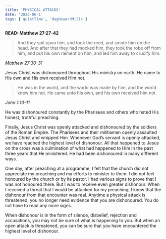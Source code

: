 ```yaml
---
title: 'PHYSICAL ATTACKS'
date: '2023-06-1'
tags: ['quietTime', 'dagHewardMills']
---
```


**READ: Matthew 27:27-42**

>And they spit upon him, and took the reed, and smote him on the head. And after that they had mocked him, they took the robe off from him, and put his own raiment on him, and led him away to crucify him. 

*Matthew 27:30-31* 

Jesus Christ was dishonoured throughout His ministry on earth. He came to His own and His own received Him not. 

>He was in the world, and the world was made by him, and the world knew him not. He came unto his own, and his own received him not. 

*John 1:10-11* 

He was dishonoured constantly by the Pharisees and others who hated His honest, truthful preaching. 

Finally, Jesus Christ was openly attacked and dishonoured by the soldiers of the Roman Empire. The Pharisees and their militiamen openly assaulted Jesus Christ and whipped Him. Whenever God’s servant is openly attacked, we have reached the highest level of dishonour. All that happened to Jesus on the cross was a culmination of what had happened to Him in the past three years that He ministered. He had been dishonoured in many different ways.

One day, after preaching at a programme, I felt that the church did not appreciate my preaching and my efforts to minister to them. I did not feel honoured by the church or by its pastor. I had various signs to prove that I was not honoured there. But I was to receive even greater dishonour. When I received a threat that I would be attacked for my preaching, I knew that the dishonour from that encounter was real. Anytime a physical attack is threatened, you no longer need evidence that you are dishonoured. You do not have to read any more signs. 

When dishonour is in the form of silence, disbelief, rejection and accusations, you may not be sure of what is happening to you. But when an open attack is threatened, you can be sure that you have encountered the highest level of dishonour. 